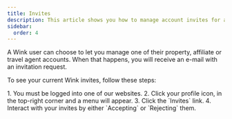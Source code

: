 ```yaml
---
title: Invites
description: This article shows you how to manage account invites for accounts that were not created by you
sidebar:
  order: 4
---
```


A Wink user can choose to let you manage one of their property, affiliate or travel agent accounts. When that happens, you will receive an e-mail with an invitation request. 


To see your current Wink invites, follow these steps:

<Steps>
1. You must be logged into one of our websites.
2. Click your profile icon, in the top-right corner and a menu will appear.
3. Click the `Invites` link.
4. Interact with your invites by either `Accepting` or `Rejecting` them.
</Steps>
